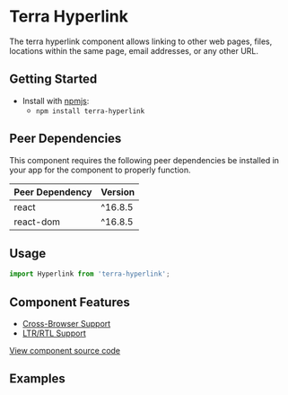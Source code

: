 


<Badge />

# Terra Hyperlink

The terra hyperlink component allows linking to other web pages, files, locations within the same page, email addresses, or any other URL.

## Getting Started

- Install with [npmjs](https://www.npmjs.com):
  - `npm install terra-hyperlink`

<!-- AUTO-GENERATED-CONTENT:START Peer Dependencies -->
## Peer Dependencies

This component requires the following peer dependencies be installed in your app for the component to properly function.

| Peer Dependency | Version |
|-|-|
| react | ^16.8.5 |
| react-dom | ^16.8.5 |

<!-- AUTO-GENERATED-CONTENT:END -->

## Usage
```jsx
import Hyperlink from 'terra-hyperlink';
```

## Component Features

 * [Cross-Browser Support](https://engineering.cerner.com/terra-ui/contributing/terra-ui/component-standards#cross-browser-support)
 * [LTR/RTL Support](https://engineering.cerner.com/terra-ui/contributing/terra-ui/component-standards#ltr--rtl-support)

[View component source code](https://github.com/cerner/terra-core/tree/master/packages/terra-hyperlink)

## Examples
<DefaultHyperlink />
<Disabled />
<External description="An external variant adds a custom icon to indicate the destination is external to the source." />
<Audio description="An audio variant adds a custom icon to indicate the content linked is audio." />
<Video description="A video variant adds a custom icon to indicate the content linked is a video." />
<Image description="An image variant adds a custom icon to indicate the content linked is an image." />
<Document description="A document variant adds a custom icon to indicate the content linked is document (.pdf, .doc, .xls, etc.)." />
<UnderlineHidden description="Option to hide the default underline when applied with theme-specific styling. Reserve for use when terra-hyperlink is applied in special situations within lists, other controls, or other components." />

## Hyperlink Props
<HyperlinkPropsTable />
